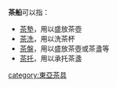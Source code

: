'''茶船'''可以指：
*[[茶墊|茶墊]]，用以盛放茶壺
*[[茶洗|茶洗]]，用以洗茶杯
*[[茶盤|茶盤]]，用以盛放茶壺或茶盞等
*[[茶托|茶托]]，用以承托茶盞
{{disambig|Cat=二字消歧義}}
[[category:東亞茶具|category:東亞茶具]]